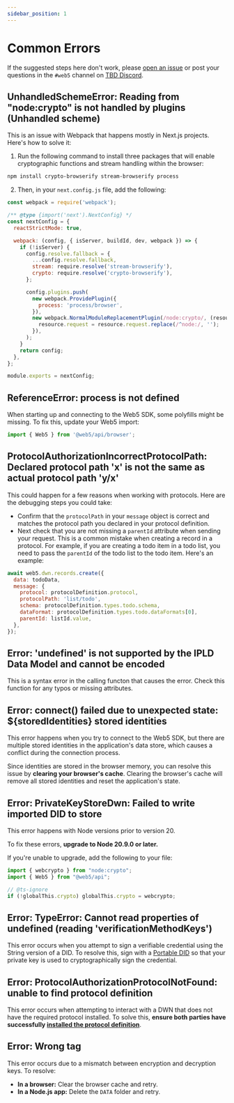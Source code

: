 ```yaml
---
sidebar_position: 1
---
```


# Common Errors
If the suggested steps here don't work, please [open an issue](https://github.com/TBD54566975/developer.tbd.website/issues) or post your questions in the `#web5` channel on [TBD Discord](https://discord.com/invite/TBD).

## UnhandledSchemeError: Reading from "node:crypto" is not handled by plugins (Unhandled scheme)

This is an issue with Webpack that happens mostly in Next.js projects. Here's how to solve it:

1. Run the following command to install three packages that will enable cryptographic functions and stream handling within the browser:

```bash
npm install crypto-browserify stream-browserify process
```

2. Then, in your `next.config.js` file, add the following:

```js
const webpack = require('webpack');

/** @type {import('next').NextConfig} */
const nextConfig = {
  reactStrictMode: true,

  webpack: (config, { isServer, buildId, dev, webpack }) => {
    if (!isServer) {
      config.resolve.fallback = {
        ...config.resolve.fallback,
        stream: require.resolve('stream-browserify'),
        crypto: require.resolve('crypto-browserify'),
      };

      config.plugins.push(
        new webpack.ProvidePlugin({
          process: 'process/browser',
        }),
        new webpack.NormalModuleReplacementPlugin(/node:crypto/, (resource) => {
          resource.request = resource.request.replace(/^node:/, '');
        }),
      );
    }
    return config;
  },
};

module.exports = nextConfig;
```

## ReferenceError: process is not defined

When starting up and connecting to the Web5 SDK, some polyfills might be missing. To fix this, update your Web5 import:

```js
import { Web5 } from '@web5/api/browser';
```

## ProtocolAuthorizationIncorrectProtocolPath: Declared protocol path 'x' is not the same as actual protocol path 'y/x'

This could happen for a few reasons when working with protocols. Here are the debugging steps you could take:

- Confirm that the `protocolPath` in your `message` object is correct and matches the protocol path you declared in your protocol definition.
- Next check that you are not missing a `parentId` attribute when sending your request. This is a common mistake when creating a record in a protocol. For example, if you are creating a todo item in a todo list, you need to pass the `parentId` of the todo list to the todo item. Here's an example:

```js
await web5.dwn.records.create({
  data: todoData,
  message: {
    protocol: protocolDefinition.protocol,
    protocolPath: 'list/todo',
    schema: protocolDefinition.types.todo.schema,
    dataFormat: protocolDefinition.types.todo.dataFormats[0],
    parentId: listId.value,
  },
});
```

## Error: 'undefined' is not supported by the IPLD Data Model and cannot be encoded

This is a syntax error in the calling functon that causes the error. Check this function for any typos or missing attributes.

## Error: connect() failed due to unexpected state: $\{storedIdentities} stored identities

This error happens when you try to connect to the Web5 SDK, but there are multiple stored identities in the application's data store, which causes a conflict during the connection process.

Since identities are stored in the browser memory, you can resolve this issue by **clearing your browser's cache**. Clearing the browser's cache will remove all stored identities and reset the application's state.


## Error: PrivateKeyStoreDwn: Failed to write imported DID to store

This error happens with Node versions prior to version 20.

To fix these errors, **upgrade to Node 20.9.0 or later.**

If you're unable to upgrade, add the following to your file:

```js
import { webcrypto } from "node:crypto";
import { Web5 } from "@web5/api";

// @ts-ignore
if (!globalThis.crypto) globalThis.crypto = webcrypto;
```

## Error: TypeError: Cannot read properties of undefined (reading 'verificationMethodKeys')

This error occurs when you attempt to sign a verifiable credential using the String version of a DID. To resolve this, sign with a [Portable DID](/docs/web5/build/decentralized-identifiers/how-to-create-did/#portable-did) so that your private key is used to cryptographically sign the credential.

## Error: ProtocolAuthorizationProtocolNotFound: unable to find protocol definition

This error occurs when attempting to interact with a DWN that does not have the required protocol installed. To solve this, **ensure both parties have successfully [installed the protocol definition](/docs/web5/learn/protocols#installing-a-protocol)**.

## Error: Wrong tag

This error occurs due to a mismatch between encryption and decryption keys. To resolve:

* **In a browser:** Clear the browser cache and retry.
* **In a Node.js app:** Delete the `DATA` folder and retry.
